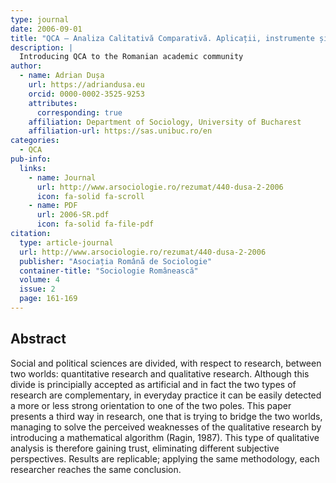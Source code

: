 ```yaml
---
type: journal
date: 2006-09-01
title: "QCA – Analiza Calitativă Comparativă. Aplicații, instrumente și potențial"
description: |
  Introducing QCA to the Romanian academic community
author:
  - name: Adrian Dușa
    url: https://adriandusa.eu
    orcid: 0000-0002-3525-9253
    attributes:
      corresponding: true
    affiliation: Department of Sociology, University of Bucharest
    affiliation-url: https://sas.unibuc.ro/en
categories:
  - QCA
pub-info:
  links:
    - name: Journal
      url: http://www.arsociologie.ro/rezumat/440-dusa-2-2006
      icon: fa-solid fa-scroll
    - name: PDF
      url: 2006-SR.pdf
      icon: fa-solid fa-file-pdf
citation:
  type: article-journal
  url: http://www.arsociologie.ro/rezumat/440-dusa-2-2006
  publisher: "Asociația Română de Sociologie"
  container-title: "Sociologie Românească"
  volume: 4
  issue: 2
  page: 161-169
---
```


## Abstract

Social and political sciences are divided, with respect to research, between two worlds: quantitative research and qualitative research. Although this divide is principially accepted as artificial and in fact the two types of research are complementary, in everyday practice it can be easily detected a more or less strong orientation to one of the two poles. This paper presents a third way in research, one that is trying to bridge the two worlds, managing to solve the perceived weaknesses of the qualitative research by introducing a mathematical algorithm (Ragin, 1987). This type of qualitative analysis is therefore gaining trust, eliminating different subjective perspectives. Results are replicable; applying the same methodology, each researcher reaches the same conclusion.

